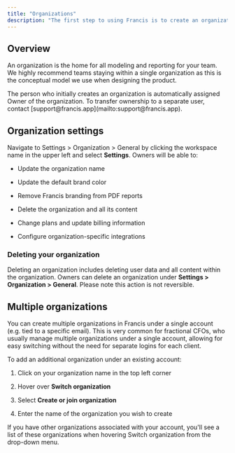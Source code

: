 ```yaml
---
title: "Organizations"
description: "The first step to using Francis is to create an organization for your team."
---
```


## Overview

An organization is the home for all modeling and reporting for your team. We highly recommend teams staying within a single organization as this is the conceptual model we use when designing the product.

<Tip>
  The person who initially creates an organization is automatically assigned Owner of the organization. To transfer ownership to a separate user, contact [support@francis.app](mailto:support@francis.app).
</Tip>

## Organization settings

Navigate to Settings > Organization > General by clicking the workspace name in the upper left and select **Settings**. Owners will be able to:

* Update the organization name

* Update the default brand color

* Remove Francis branding from PDF reports

* Delete the organization and all its content

* Change plans and update billing information

* Configure organization-specific integrations

### Deleting your organization

Deleting an organization includes deleting user data and all content within the organization. Owners can delete an organization under **Settings > Organization > General**. Please note this action is not reversible.

## Multiple organizations

You can create multiple organizations in Francis under a single account (e.g. tied to a specific email). This is very common for fractional CFOs, who usually manage multiple organizations under a single account, allowing for easy switching without the need for separate logins for each client.

To add an additional organization under an existing account:

1. Click on your organization name in the top left corner

2. Hover over **Switch organization**

3. Select **Create or join organization**

4. Enter the name of the organization you wish to create

<Tip>
  If you have other organizations associated with your account, you'll see a list of these organizations when hovering Switch organization from the drop-down menu.
</Tip>